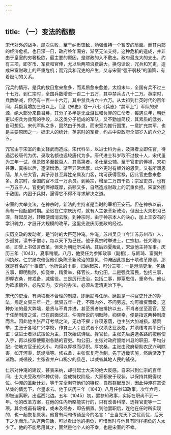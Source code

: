 ```yaml
---
---
---
```

title: （一）变法的酝酿
---



宋代对外的战争，屡次失败，至于纳币饵敌，勉强维持一个暂安的局面。而其内部的经济危机，也日深一日，政府终年闹穷，渐至无法支持。这种危机的造成，并非由于皇室的穷奢极欲，最主要的原因，是财政的入不敷出。政府最庞大的支出，约有三项，即岁币、军费和官俸，尤以后两项浪费最大。换句话说，冗兵和冗吏，造成宋室财政上的严重危机；而冗兵和冗吏的产生，又与宋室“强干弱枝”的国策，有着密切的关系。

冗兵的情形，是兵的数目愈来愈多，而素质愈来愈差。太祖末年，全国有兵不过三十七万，到仁宗时，全国兵数增至一百二十五万，其中禁兵占八十二万。英宗时，兵数略减，但仍有一百一十六万，其中禁兵占六十六万。从太祖到仁英时代的百年间，兵额竟增加三倍以上。［见《宋史》卷一八七《兵志》“禁军上”］军队的来源，绝大部分来自召募，其分子多半是无业游民和负罪的亡命者，每遇荒年，朝廷更以招兵为救荒的手段。以这类分子组成的军队，又不勤加简校，其素质的低劣，自可想见。宋代军队之多，固然由于外患，而宋室为推行国策，一意扩充禁军，也是主要原因之一。据宋人的统计，英宗时的军费，约占中央政府全部岁入的六分之五。

冗官由于宋室的重文轻武而造成。宋代科举，以进士科为主，及第者立即任官，待遇远较唐代为优，录取名额也远较唐代为多。唐代进士科岁取不过数十人，宋代虽为三年一试，但录取多至数百人，其高第者，多仕至公辅。至于官吏的俸禄，宋初甚薄，真宗以后，逐渐增添，渐至异常优厚，此外更时有额外的恩赏。又有所谓恩荫，某人任大官，其子孙甚至异姓亲属及门客，均可获得官禄，因此官吏愈来愈多。真宗时，全国的官不过一万余员。到英宗，增至二万四千员；宗室吏员，也有一万五千人。官吏的俸禄既厚，员额又多，自然造成财政上的沉重负担。宋室外困于敌国，内困于兵财，逼得它不得不寻求解决之道。

宋室的大举变法，在神宗时，新法的主持者是当时的宰相王安石。但在神宗以前，尚有一段酝酿时期。至迟在仁宗庆历时，就有人主张革新政治，但因士大夫积习已深，群起反对，转眼便烟消云散。到神宗时，由于神宗本人的决心，加上王安石的学识魄力，才展开大规模的改革。这里先说庆历变政的经过。

庆历变政的发动者，是当时的大臣范仲淹。仲淹，苏州吴县（今江苏苏州市）人，少孤贫，读书于僧寺，每以天下为己任。他于真宗时举进士，仁宗初，任大理寺丞，即曾上书倡言改革，但未为朝廷所采纳。其后西夏叛乱，宋派他主持军事。庆历三年（1043），夏事稍缓。八月，他受任为参知政事（副相），与韩琦、富弼共同执政。仁宗屡次催促他们条陈革新政治的意见，仲淹因此提出十项改革原则，那就是有名的“十事疏”。他所说的十事，归纳起来，可分三项：一是澄清吏治，包括五事，即明黜陟，抑侥幸，精贡举，择官长，均公田。二是强兵富民，包括三事，即厚农桑，修戎备，减徭役。三是厉行法治，包括二事，即覃恩信，重命令。他认为欲求攘外，必先安内，安内的办法，必须从澄清吏治下手。

宋代的吏治，有两项极不合理的制度，即磨勘与任荫。磨勘是一种官吏升迁的办法，规定文资三年一迁，武资五年一迁，不限内外，不问劳逸，均可循资晋级。这种办法的最大弊端，是贤与不肖并进，甚至贤者被排挤以去，不肖者坐至高官。至于任荫制度之滥，已在前面说过。仲淹所说的明黜陟，抑侥幸，便是指这两种制度而言。因此他主张严订考绩之法，无功不擢；各项恩荫，也主张大加减损。精贡举，主张于各地广兴学校，作育士人；应试者不仅须艺业及格，并须稽考其平日行谊；试进士者以试策论为主，其次始试诗赋。择官长，主张先后遴选各路的按察使入手，再以按察使甄别各路的官吏。均公田，主张对政府颁给州县的职田，平均分配，使地方官无论大小，均得以厚禄而尽职。厚农桑，主张由政府帮助农民兴利除害，如开河渠，筑堤堰等。修戎备，主张恢复府兵制，先于近畿实施，然后渐及于诸路。减徭役，主张省并户口稀少的县邑，以减省其地人民的徭役。

仁宗对仲淹的建议，甚表采纳，却引起士大夫的绝大反感。自宋兴到仁宗的百年间，士大夫受政府种种优待，变成特权阶级，大家都安于现状，以保持其既得权位。仲淹的革新计划，等于完全剥夺他们的特权，自然群起反对，因此仲淹在怨谤丛集的情势下，仓皇求去。他于庆历三年（1043）八月任参知政事，次年六月，即被迫离职，出巡西北边。五年（1045）初，罢参知政事，实际在职尚不到一年。他的改革方案，在他的任内所略能实行的，只有改善科举、选择官吏等一二项。其余或甫有端绪，或未及经办，即告搁置。到他罢职后，连他在任时所实现的，也一起恢复原状。他曾有两句传诵至今的名言：“士当先天下之忧而忧，后天下之乐而乐。”从这两句话，可以看出他的抱负，可惜当时与他具有同样抱负的人太少了。他的不能尽用其才，固然是他个人的不幸，也是宋室的不幸。